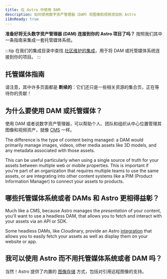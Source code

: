 ```yaml
---
title: 在 Astro 中使用 DAM
description: 如何使用数字资产管理器（DAM）将图像和视频添加到 Astro
i18nReady: true
---
```


**准备好将无头数字资产管理器 (DAM) 连接到你的 Astro 项目了吗？** 按照我们其中一条指南来集成一套托管媒体系统。

:::tip
在我们的集成目录中查找 [社区维护的集成](https://astro.build/integrations/)，用于将 DAM 或托管媒体系统连接到你的项目。
:::

## 托管媒体指南

请注意，其中许多页面都是 **断续的**：它们还只是一些相关资源的集合页，正在等待你的贡献！

<MediaGuidesNav />

## 为什么要使用 DAM 或托管媒体？

使用 DAM 或者说数字资产管理器，可以帮助个人、团队和组织从中心位置管理其图像和视频资产，就像 [CMS](/zh-cn/guides/cms/) 一样。

The difference is the type of content being managed: a DAM would primarily manage images, videos, other media assets like 3D models, and any metadata associated with those assets.

This can be useful particularly when using a single source of truth for your assets between multiple web or mobile properties. This is important if you're part of an organization that requires multiple teams to use the same assets, or are integrating into other content systems like a PIM (Product Information Manager) to connect your assets to products.

## 哪些托管媒体系统或者 DAMs 和 Astro 更相得益彰？

Much like a CMS, because Astro manages the _presentation_ of your content, you'll want to use a headless DAM, that allows you to fetch and interact with your assets via an API or SDK.

Some headless DAMs, like Cloudinary, provide an Astro [integration](/en/guides/integrations-guide/) that allows you to easily fetch your assets as well as display them on your website or app.

## 我可以使用 Astro 而不用托管媒体系统或者 DAM 吗？

当然！Astro 提供了内置的 [图像存储](/zh-cn/guides/images/#在哪里存储图像) 方式，包括对引用远程图像的支持。
